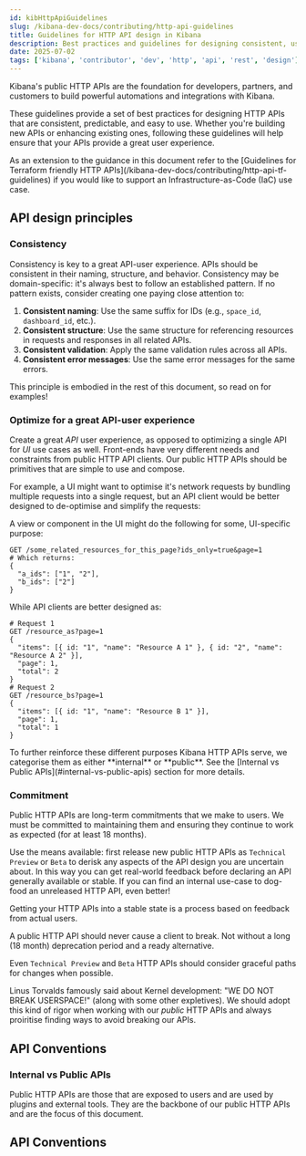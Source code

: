 ```yaml
---
id: kibHttpApiGuidelines
slug: /kibana-dev-docs/contributing/http-api-guidelines
title: Guidelines for HTTP API design in Kibana
description: Best practices and guidelines for designing consistent, user-friendly HTTP APIs in Kibana
date: 2025-07-02
tags: ['kibana', 'contributor', 'dev', 'http', 'api', 'rest', 'design']
---
```


Kibana's public HTTP APIs are the foundation for developers, partners, and customers to build powerful automations and integrations with Kibana.

These guidelines provide a set of best practices for designing HTTP APIs that are consistent, predictable, and easy to use. Whether you're building new APIs or enhancing existing ones, following these guidelines will help ensure that your APIs provide a great user experience.

<DocCallOut title="Some APIs need to be Terraform-friendly">
  As an extension to the guidance in this document refer to the [Guidelines for Terraform friendly HTTP APIs](/kibana-dev-docs/contributing/http-api-tf-guidelines) if you would like to support an Infrastructure-as-Code (IaC) use case.
</DocCallOut>

## API design principles

### Consistency

Consistency is key to a great API-user experience. APIs should be consistent in their naming, structure, and behavior. Consistency may be domain-specific: it's always best to follow an established pattern. If no pattern exists, consider creating one paying close attention to:

1. **Consistent naming**: Use the same suffix for IDs (e.g., `space_id`, `dashboard_id`, etc.).
2. **Consistent structure**: Use the same structure for referencing resources in requests and responses in all related APIs.
3. **Consistent validation**: Apply the same validation rules across all APIs.
4. **Consistent error messages**: Use the same error messages for the same errors.

This principle is embodied in the rest of this document, so read on for examples!

### Optimize for a great API-user experience

Create a great _API_ user experience, as opposed to optimizing a single API for _UI_ use cases as well. Front-ends have very different needs and constraints from public HTTP API clients. Our public HTTP APIs should be primitives that are simple to use and compose.

For example, a UI might want to optimise it's network requests by bundling multiple requests into a single request, but an API client would be better designed to de-optimise and simplify the requests:

A view or component in the UI might do the following for some, UI-specific purpose:
```
GET /some_related_resources_for_this_page?ids_only=true&page=1
# Which returns:
{
  "a_ids": ["1", "2"],
  "b_ids": ["2"]
}
```

While API clients are better designed as:
```
# Request 1
GET /resource_as?page=1
{
  "items": [{ id: "1", "name": "Resource A 1" }, { id: "2", "name": "Resource A 2" }],
  "page": 1,
  "total": 2
}
# Request 2
GET /resource_bs?page=1
{
  "items": [{ id: "1", "name": "Resource B 1" }],
  "page": 1,
  "total": 1
}
```

<DocCallOut title="Internal vs Public APIs">
  To further reinforce these different purposes Kibana HTTP APIs serve, we categorise them as either **internal** or **public**. See the [Internal vs Public APIs](#internal-vs-public-apis) section for more details.
</DocCallOut>

### Commitment

Public HTTP APIs are long-term commitments that we make to users. We must be committed to maintaining them and ensuring they continue to work as expected (for at least 18 months).

Use the means available: first release new public HTTP APIs as `Technical Preview` or `Beta` to derisk any aspects of the API design you are uncertain about. In this way you can get real-world feedback before declaring an API generally available or stable. If you can find an internal use-case to dog-food an unreleased HTTP API, even better!

Getting your HTTP APIs into a stable state is a process based on feedback from actual users.

<DocCallOut title="Do not break clients!">
  A public HTTP API should never cause a client to break. Not without a long (18 month) deprecation period and a ready alternative.

  Even `Technical Preview` and `Beta` HTTP APIs should consider graceful paths for changes when possible.

  Linus Torvalds famously said about Kernel development: "WE DO NOT BREAK USERSPACE!" (along with some other expletives). We should adopt this kind of rigor when working with our _public_ HTTP APIs and always proiritise finding ways to avoid breaking our APIs.
</DocCallOut>

## API Conventions

### Internal vs Public APIs

Public HTTP APIs are those that are exposed to users and are used by plugins and external tools. They are the backbone of our public HTTP APIs and are the focus of this document.

## API Conventions